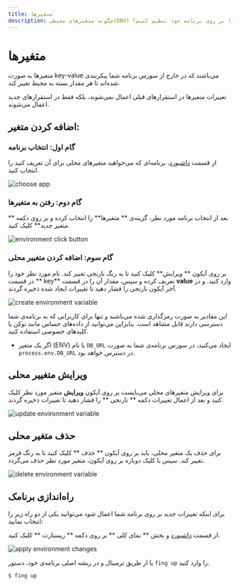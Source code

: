 ```yaml
---
title: متغیرها
description: چگونه متغیرهای محیطی(ENV) را بر روی برنامه خود تنظیم کنیم؟
---
```



# متغیرها

متغیرها به صورت key-value می‌باشند که در خارج از سورس برنامه شما پیکربندی شده‌اند تا هر مقدار بسته به محیط تغییر کند.

تغییرات متغیرها در استقرارهای قبلی اعمال نمی‌شوند، بلکه فقط در استقرارهای جدید اعمال می‌شوند.

## اضافه کردن متغیر:

### گام اول: انتخاب برنامه

از قسمت [داشبورد](https://cloud.fing.ir)، برنامه‌ای که می‌خواهید متغیر‌های محلی برای آن تعریف کنید را انتخاب کنید.

![choose app](/images/apps-choose.jpg)

### گام دوم: رفتن به متغیرها

بعد از انتخاب برنامه مورد نظر، گزینه‌ی ** متغیرها** را انتخاب کرده و بر روی دکمه ** متغیر جدید** کلیک کنید.

![environment click button](/images/apps-e‌nvironments-click-button.jpg)

### گام سوم: اضافه کردن متغییر محلی

بر روی آیکون ** ویرایش‌** کلیک کنید تا به رنگ نارنجی تغییر کند.
نام مورد نظر خود را در قسمت ** key** تعریف کرده و سپس، مقدار آن را در قسمت **value** وارد کنید. و در آخر آیکون نارنجی را فشار دهید تا تغییرات ایجاد شده ذخیره گردند.

![create environment variable](/images/apps-e‌nvironments-create-env.jpg)

<Notice variant="success">
  این مقادیر به صورت رمزگذاری شده می‌باشند و تنها برای کاربرانی که به برنامه‌ی
  شما دسترسی دارند قابل مشاهد است. بنابراین می‌توانید از داده‌های حساس مانند
  توکن یا کلیدهای خصوصی استفاده کنید.
</Notice>

- اگر یک متغیر (ENV) با نام `DB_URL` ایجاد می‌کنید، در سورس برنامه‌ی شما به صورت
  `process.env.DB_URL` در دسترس خواهد بود.

## ویرایش متغییر محلی

برای ویرایش متغیرهای محلی می‌بایست بر روی آیکون **ویرایش** متغیر مورد نظر کلیک کنید و بعد از اعمال تغییرات دکمه ** نارنجی ** را فشار دهید تا تغییرات ذخیره گردند.

![update environment variable](/images/apps-e‌nvironments-update-env.jpg)

## حذف متغیر محلی

برای حذف یک متغیر محلی، باید بر روی آیکون ** حذف ** کلیک کنید تا به رنگ قرمز تغییر کند. سپس با کلیک دوباره بر روی آیکون، متغیر مورد نظر حذف می‌گردد.

![delete environment variable](/images/apps-e‌nvironments-delete-env.jpg)

## راه‌اندازی برنامک

برای اینکه تغییرات جدید بر روی برنامه شما اعمال شود می‌توانید یکی از دو راه زیر را انتخاب نمایید:

از قسمت ‌‌[داشبورد](https://cloud.fing.ir) و بخش ** نمای کلی ** بر روی دکمه ** ریستارت ** کلیک کنید.

![apply environment changes](/images/apps-e‌nvironments-start.jpg)

یا از طریق ترمینال و در ریشه اصلی برنامه‌ی خود‌، دستور `fing up` را وارد کنید.

```
$ fing up
```
